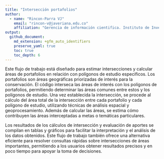 ```yaml
---
title: "Intersección portafolios"
author: 
  - name: "Rincon-Parra VJ"
    email: "rincon-v@javeriana.edu.co"
    affiliation: "Gerencia de información cientifica. Instituto de Investigación de Recursos Biológicos Alexander von Humboldt - IAvH"
output: 
  github_document:
    md_extension: +gfm_auto_identifiers
    preserve_yaml: true
    toc: true
    toc_depth: 6
---
```

Este flujo de trabajo está diseñado para estimar intersecciones y calcular áreas de portafolios en relación con polígonos de estudio específicos. Los portafolios son áreas geográficas priorizadas de interés para la conservación. El código interseca las áreas de interés con los polígonos de portafolios, permitiendo determinar las áreas comunes entre estos y los polígonos de estudio.
Una vez establecida la intersección, se procede al cálculo del área total de la intersección entre cada portafolio y cada polígono de estudio, utilizando técnicas de análisis espacial y geoprocesamiento. Además de calcular las áreas, se estima cómo contribuyen las áreas interceptadas a metas o temáticas particulares.

Los resultados de los cálculos de intersección y evaluación de aportes se compilan en tablas y gráficos para facilitar la interpretación y el análisis de los datos obtenidos. Este flujo de trabajo también ofrece una alternativa eficiente para resolver consultas rápidas sobre intersecciones de áreas importantes, permitiendo a los usuarios obtener resultados precisos y en poco tiempo para apoyar la toma de decisiones.
